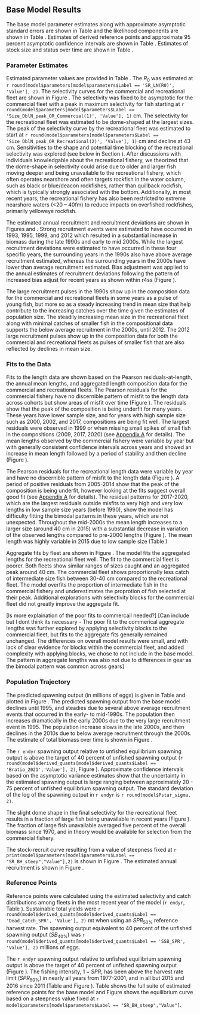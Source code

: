 ## Base Model Results

The base model parameter estimates along with approximate asymptotic standard errors are shown in Table \ref{tab:params} and the likelihood components are shown in Table \ref{tab:likes}. Estimates of derived reference points and approximate 95 percent asymptotic confidence intervals are shown in Table \ref{tab:referenceES}. Estimates of stock size and status over time are shown in Table \ref{tab:timeseries}.

### Parameter Estimates

Estimated parameter values are provided in Table \ref{tab:params}. The $R_0$ was estimated at `r round(model$parameters[model$parameters$Label == 'SR_LN(R0)', 'Value'], 2)`. The selectivity curves for the commercial and recreational fleet are shown in Figure \ref{fig:selex}. The selectivity was fixed to be asymptotic for the commercial fleet with a peak in maximum selectivity for fish starting at `r round(model$parameters[model$parameters$Label == 'Size_DblN_peak_OR_Commercial(1)', 'Value'], 1)` cm. The selectivity for the recreational fleet was estimated to be dome-shaped at the largest sizes. The peak of the selectivity curve by the recreational fleet was estimated to start at `r round(model$parameters[model$parameters$Label == 'Size_DblN_peak_OR_Recreational(2)', 'Value'], 1)` cm and decline at 43 cm. Sensitivities to the shape and potential time blocking of the recreational selectivity was explored (see below in Section \ref{sensitivity-analyses}). After discussions with individuals knowledgable about the recreational fishery, we theorized that the dome-shape in selectivity could arise due to older and larger fish moving deeper and being unavailable to the recreational fishery, which often operates nearshore and often targets rockfish in the water column, such as black or blue/deacon rockfishes, rather than quillback rockfish, which is typically strongly associated with the bottom. Additionally, in most recent years, the recreational fishery has also been restricted to extreme nearshore waters (<20 – 40fm) to reduce impacts on overfished rockfishes, primarily yelloweye rockfish.

The estimated annual recruitment and recruitment deviations are shown in Figures \ref{fig:recruits} and \ref{fig:rec-devs}. Strong recruitment events were estimated to have occurred in 1993, 1995, 1999, and 2012 which resulted in a substantial increase in biomass during the late 1990s and early to mid 2000s. While the largest recruitment deviations were estimated to have occurred in these four specific years, the surrounding years in the 1990s also have above average recruitment estimated, whereas the surrounding years in the 2000s have lower than average recruitment estimated. Bias adjustment was applied to the annual estimates of recruitment deviations following the pattern of increased bias adjust for recent years as shown within r4ss (Figure \ref{fig:bias-adj}).

The large recruitment pulses in the 1990s show up in the composition data for the commercial and recreational fleets in some years as a pulse of young fish, but more so as a steady increasing trend in mean size that help contribute to the increasing catches over the time given the estimates of population size. The steadily increasing mean size in the recreational fleet along with minimal catches of smaller fish in the compositional data supports the below average recruitment in the 2000s, until 2012. The 2012 large recruitment pulses show up in the composition data for both the commercial and recreational fleets as pulses of smaller fish that are also reflected by declines in mean size. 

### Fits to the Data

Fits to the length data are shown based on the Pearson residuals-at-length, the annual mean lengths, and aggregated length composition data for the commercial and recreational fleets. The Pearson residuals for the commercial fishery have no discernible pattern of misfit to the length data across cohorts but show areas of misfit over time (Figure \ref{fig:com-pearson}). The residuals show that the peak of the composition is being underfit for many years. These years have lower sample size, and for years with high sample size such as 2000, 2002, and 2017, compositions are being fit well. The largest residuals were observed in 1999 or when missing small spikes of small fish in the compositions (2009, 2017, 2020) (see [Appendix A](#append_a) for details). The mean lengths observed by the commercial fishery were variable by year but with generally consistent confidence intervals across years and showed an increase in mean length followed by a period of stability and then decline (Figure \ref{fig:com-mean-len-fit}). 

The Pearson residuals for the recreational length data were variable by year and have no discernible pattern of misfit to the length data (Figure \ref{fig:rec-pearson}). A period of positive residuals from 2005-2014 show that the peak of the composition is being underfit, however looking at the fits suggest overall good fit (see [Appendix A](#append_a) for details). The residual patterns for 2017-2020, which are the largest residuals outside misfits to very high and very low lengths in low sample size years (before 1990), show the model has difficulty fitting the bimodal patterns in these years, which are not unexpected. Throughout the mid-2000s the mean length increases to a larger size (around 40 cm in 2015) with a substantial decrease in variation of the observed lengths compared to pre-2000 lengths (Figure \ref{fig:rec-mean-len-fit}). The mean length was highly variable in 2015 due to low sample size (Table \ref{tab:len-samps}) 

Aggregate fits by fleet are shown in Figure \ref{fig:agg-len-fit}. The model fits the aggregated lengths for the recreational fleet well. The fit to the commercial fleet is poorer. Both fleets show similar ranges of sizes caught and an aggregated peak around 40 cm. The commercial fleet shows proportionally less catch of intermediate size fish between 30-40 cm compared to the recreational fleet. The model overfits the proportion of intermediate fish in the commercial fishery and underestimates the proprotion of fish selected at their peak. Additional explorations with selectivity blocks for the commercial fleet did not greatly improve the aggregate fit. 

[Is more explaination of the poor fits to commercail needed?]
[Can include but I dont think its necessary - The poor fit to the commerical aggregate lengths was further explored by applying selectivity blocks to the commercial fleet, but fits to the aggregate fits generally remained unchanged. The differences on overall model results were small, and with lack of clear evidence for blocks within the commercial fleet, and added complexity with applying blocks, we chose to not include in the base model. The pattern in aggregate lengths was also not due to differences in gear as the bimodal pattern was common across gears]

### Population Trajectory

The predicted spawning output (in millions of eggs) is given in Table \ref{tab:timeseries} and plotted in Figure \ref{fig:ssb}. The predicted spawning output from the base model declines until 1995, and steadies due to several above average recruitment events that occurred in the early- to mid-1990s. The population then increases dramatically in the early 2000s due to the very large recruitment event in 1995. The population increase slows in the late 2000s, and then declines in the 2010s due to below average recruitment through the 2000s. The estimate of total biomass over time is shown in Figure \ref{fig:tot-bio}.

The `r endyr` spawning output relative to unfished equilibrium spawning output is above the target of 40 percent of unfished spawning output (`r round(model$derived_quants[model$derived_quants$Label == 'Bratio_2021','Value'], 2)`, Figure \ref{fig:depl}). Approximate confidence intervals based on the asymptotic variance estimates show that the uncertainty in the estimated spawning output is large ranging between approximately 20 - 75 percent of unfished equilibrium spawning output. The standard deviation of the log of the spawning output in `r endyr` is `r round(model$Pstar_sigma, 2)`.

The slight dome shape in the final selectivity for the recreational fleet results in a fraction of large fish being unavailable in recent years (Figure \ref{fig:unavail-bio}). The fraction of large fish unavailable averaged five percent of the overall biomass since 1970, and in theory would be available for selection from the commercial fishery.  

The stock-recruit curve resulting from a value of steepness fixed at `r print(model$parameters[model$parameters$Label == "SR_BH_steep","Value"],2)` is shown in Figure \ref{fig:bh-curve}. The estimated annual recruitment is shown in Figure \ref{fig:recruits}.

### Reference Points

Reference points were calculated using the estimated selectivity and catch distributions among fleets in the most recent year of the model (`r endyr`, Table \ref{tab:referenceES}). Sustainable total yields  were `r round(model$derived_quants[model$derived_quants$Label == 'Dead_Catch_SPR', 'Value'], 2)` mt when using an $SPR_{50\%}$ reference harvest rate. The spawning output equivalent to 40 percent of the unfished spawning output ($SB_{40\%}$) was `r round(model$derived_quants[model$derived_quants$Label == 'SSB_SPR', 'Value'], 2)` millions of eggs. 

The `r endyr` spawning output relative to unfished equilibrium spawning output is above the target of 40 percent of unfished spawning output (Figure \ref{fig:depl}). The fishing intensity, $1-SPR$, has been above the harvest rate limit ($SPR_{50\%}$) in nearly all years from 1977-2001, and in all but 2015 and 2016 since 2011 (Table \ref{tab:timeseries} and Figure \ref{fig:1-spr}). Table \ref{tab:referenceES} shows the full suite of estimated reference points for the base model and Figure \ref{fig:yield} shows the equilibrium curve based on a steepness value fixed at `r model$parameters[model$parameters$Label == "SR_BH_steep","Value"]`.
